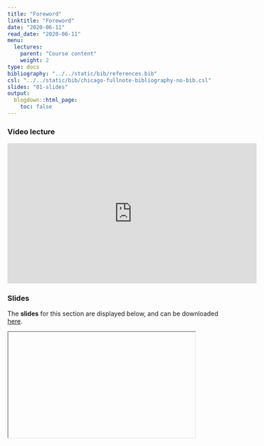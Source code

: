 ```yaml
---
title: "Foreword"
linktitle: "Foreword"
date: "2020-06-11"
read_date: "2020-06-11"
menu:
  lectures:
    parent: "Course content"
    weight: 2
type: docs
bibliography: "../../static/bib/references.bib"
csl: "../../static/bib/chicago-fullnote-bibliography-no-bib.csl"
slides: "01-slides"
output:
  blogdown::html_page:
    toc: false
---
```


### Video lecture
<iframe width="560" height="315" src="https://www.youtube.com/embed/_OS6quaEHw8" frameborder="0" allow="accelerometer; autoplay; encrypted-media; gyroscope; picture-in-picture" allowfullscreen></iframe>


### Slides
The **slides** for this section are displayed below, and can be downloaded [here](/slides/slidesForeword.pdf).

<iframe width="420" height="237">
<html>
<body>
  <object data="/slides/slidesForeword.pdf##view=fit" type="application/pdf">
        <embed src="/slides/slidesForeword.pdf##view=fit" type="application/pdf"/>
  </object>
</body>
</html>
</iframe>